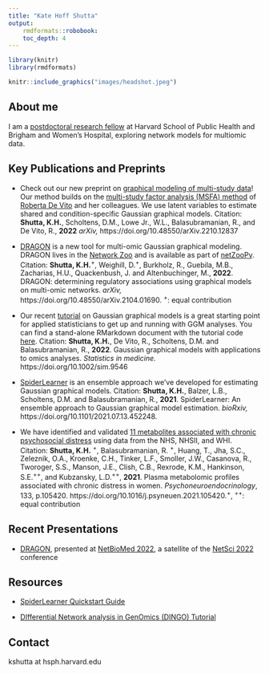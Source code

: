 ```yaml
---
title: "Kate Hoff Shutta"
output:
    rmdformats::robobook:
    toc_depth: 4
---
```

```R
library(knitr)
library(rmdformats)
```


```R
knitr::include_graphics("images/headshot.jpeg")
```

## About me

I am a [postdoctoral research fellow](https://connects.catalyst.harvard.edu/Profiles/display/Person/202432) at Harvard School of Public Health and Brigham and Women's Hospital, exploring network models for multiomic data.

## Key Publications and Preprints

+ Check out our new preprint on [graphical modeling of multi-study data](https://arxiv.org/abs/2210.12837){target="_blank"}! Our method builds on the [multi-study factor analysis (MSFA) method ](https://doi.org/10.1111/biom.12974){target="_blank"} of [Roberta De Vito](https://rdevito.github.io/web/){target="_blank"} and her colleagues. We use latent variables to estimate shared and condition-specific Gaussian graphical models. Citation: **Shutta, K.H.**, Scholtens, D.M., Lowe Jr., W.L., Balasubramanian, R., and De Vito, R., **2022** 
*arXiv,* https://doi.org/10.48550/arXiv.2210.12837
+ [DRAGON](https://arxiv.org/abs/2104.01690){target="_blank"} is a new tool for multi-omic Gaussian graphical modeling. DRAGON lives in the [Network Zoo](https://netzoo.github.io/){target="_blank"} and is available as part of [netZooPy](https://netzoopy.readthedocs.io/en/latest/){target="_blank"}. Citation: **Shutta, K.H.**^+^, Weighill, D.^+^, Burkholz, R., Guebila, M.B., Zacharias, H.U., Quackenbush, J. and Altenbuchinger, M., **2022**. DRAGON: determining regulatory associations using graphical models on multi-omic networks. *arXiv,* https://doi.org/10.48550/arXiv.2104.01690. ^+^: equal contribution

+ Our recent [tutorial](https://onlinelibrary.wiley.com/doi/10.1002/sim.9546){target="_blank"} on Gaussian graphical models is a great starting point for applied statisticians to get up and running with GGM analyses. You can find a stand-alone RMarkdown document with the tutorial code [here](https://github.com/katehoffshutta/ggmTutorial){target="_blank"}. Citation: **Shutta, K.H.**, De Vito, R., Scholtens, D.M. and Balasubramanian, R., **2022**. Gaussian graphical models with applications to omics analyses. *Statistics in medicine.* https://doi.org/10.1002/sim.9546

+ [SpiderLearner](https://doi.org/10.1101/2021.07.13.452248){target="_blank"} is an ensemble approach we've developed for estimating Gaussian graphical models. Citation: **Shutta, K.H.**, Balzer, L.B., Scholtens, D.M. and Balasubramanian, R., **2021**. SpiderLearner: An ensemble approach to Gaussian graphical model estimation. *bioRxiv,* https://doi.org/10.1101/2021.07.13.452248.

+ We have identified and validated [11 metabolites associated with chronic psychosocial distress](https://doi.org/10.1016/j.psyneuen.2021.105420){target="_blank"} using data from the NHS, NHSII, and WHI. Citation: **Shutta, K.H.** ^+^, Balasubramanian, R. ^+^, Huang, T., Jha, S.C., Zeleznik, O.A., Kroenke, C.H., Tinker, L.F., Smoller, J.W., Casanova, R., Tworoger, S.S., Manson, J.E., Clish, C.B., Rexrode, K.M., Hankinson, S.E.^++^, and Kubzansky, L.D.^++^, **2021**. Plasma metabolomic profiles associated with chronic distress in women. *Psychoneuroendocrinology*, 133, p.105420. https://doi.org/10.1016/j.psyneuen.2021.105420.^+^, ^++^: equal contribution

## Recent Presentations

+ [DRAGON](https://katehoffshutta.github.io/presentations/20220722_NetBioMed_DRAGON.pdf){target="_blank"}, presented at [NetBioMed 2022](https://sites.google.com/channing.harvard.edu/netbiomed2022){target="_blank"}, a satellite of the [NetSci 2022](https://netsci2022.net/){target="_blank"} conference 

## Resources 

+ [SpiderLearner Quickstart Guide](https://katehoffshutta.github.io/web/SpiderLearner/SpiderLearnerQuickStart.html){target="_blank"}

+ [DIfferential Network analysis in GenOmics (DINGO) Tutorial](https://katehoffshutta.github.io/tutorials/20220311_dingoTutorial.html){target="_blank"}

## Contact

kshutta at hsph.harvard.edu
